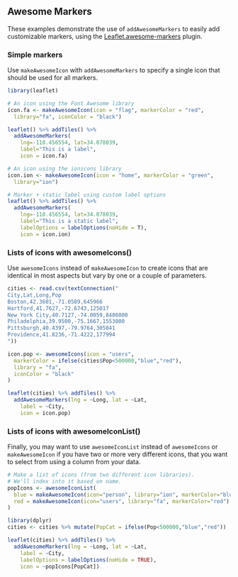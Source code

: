 ## Awesome Markers

These examples demonstrate the use of `addAwesomeMarkers` to easily add customizable markers, using the [Leaflet.awesome-markers](https://github.com/lvoogdt/Leaflet.awesome-markers) plugin.

### Simple markers

Use `makeAwesomeIcon` with `addAwesomeMarkers` to specify a single icon that should be used for all markers.

```r
library(leaflet)

# An icon using the Font Awesome library
icon.fa <- makeAwesomeIcon(icon = "flag", markerColor = "red",
  library="fa", iconColor = "black")

leaflet() %>% addTiles() %>%
  addAwesomeMarkers(
    lng=-118.456554, lat=34.078039,
    label="This is a label",
    icon = icon.fa)

# An icon using the ionicons library
icon.ion <- makeAwesomeIcon(icon = "home", markerColor = "green",
  library="ion")

# Marker + static label using custom label options
leaflet() %>% addTiles() %>%
  addAwesomeMarkers(
    lng=-118.456554, lat=34.078039,
    label="This is a static label",
    labelOptions = labelOptions(noHide = T),
    icon = icon.ion)
```

### Lists of icons with awesomeIcons()

Use `awesomeIcons` instead of `makeAwesomeIcon` to create icons that are identical in most aspects but vary by one or a couple of parameters.

```r
cities <- read.csv(textConnection("
City,Lat,Long,Pop
Boston,42.3601,-71.0589,645966
Hartford,41.7627,-72.6743,125017
New York City,40.7127,-74.0059,8406000
Philadelphia,39.9500,-75.1667,1553000
Pittsburgh,40.4397,-79.9764,305841
Providence,41.8236,-71.4222,177994
"))

icon.pop <- awesomeIcons(icon = "users",
  markerColor = ifelse(cities$Pop<500000,"blue","red"),
  library = "fa",
  iconColor = "black"
)

leaflet(cities) %>% addTiles() %>%
  addAwesomeMarkers(lng = ~Long, lat = ~Lat,
    label = ~City,
    icon = icon.pop)
```

### Lists of icons with awesomeIconList()

Finally, you may want to use `awesomeIconList` instead of `awesomeIcons` or `makeAwesomeIcon` if you have two or more very different icons, that you want to select from using a column from your data.

```r
# Make a list of icons (from two different icon libraries).
# We'll index into it based on name.
popIcons <- awesomeIconList(
  blue = makeAwesomeIcon(icon="person", library="ion", markerColor="blue"),
  red = makeAwesomeIcon(icon="users", library="fa", markerColor="red")
)

library(dplyr)
cities <- cities %>% mutate(PopCat = ifelse(Pop<500000,"blue","red"))

leaflet(cities) %>% addTiles() %>%
  addAwesomeMarkers(lng = ~Long, lat = ~Lat,
    label = ~City,
    labelOptions = labelOptions(noHide = TRUE),
    icon = ~popIcons[PopCat])
```

